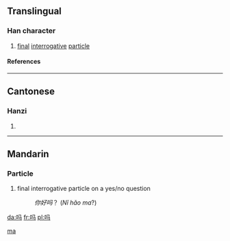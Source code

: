 {{see|嗎}}

==Translingual==
===Han character===
{{Han char|rn=30|rad=口|as=03|sn=6|four=|canj=口弓女一 (RNVM)}}
# [[final]] [[interrogative]] [[particle]]
====References====
{{Han ref|kx=0177.021|hdz=10584.110|uh=5417|ud=21527}}
----
==Cantonese==
===Hanzi===
{{yue-hanzi|jyut=|y=[[ma3]]}}
# {{defn|Cantonese}}
----
==Mandarin==
{{zh-forms|{{zh-lookup|吗}}|[[嗎]]}}

===Particle===
{{cmn-particle|s|pin=ma|pint=ma|tra=嗎|sim=吗|rs=口03}}

# final interrogative particle on a yes/no question
#:''你好吗''？ (''Nǐ hǎo ma''?)

[[Category:zh-cn:Beginning Mandarin|ma]]

[[da:吗]]
[[fr:吗]]
[[pl:吗]]